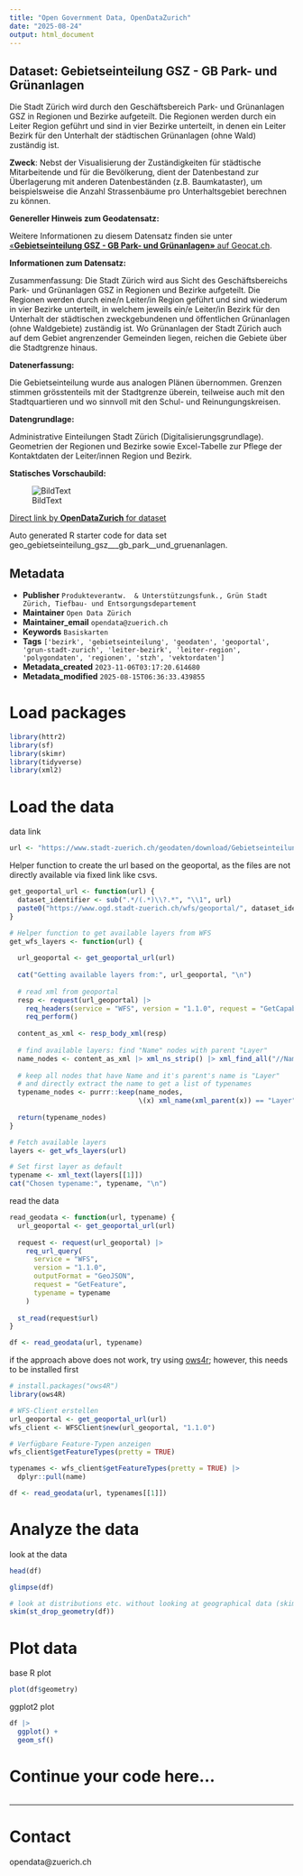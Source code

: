 ```yaml
---
title: "Open Government Data, OpenDataZurich"
date: "2025-08-24"
output: html_document
---
```


## Dataset: Gebietseinteilung GSZ - GB Park- und Grünanlagen

Die Stadt Zürich wird durch den Geschäftsbereich Park- und Grünanlagen GSZ in Regionen und Bezirke aufgeteilt. Die Regionen werden durch ein Leiter Region geführt und sind in vier Bezirke unterteilt, in denen ein Leiter Bezirk für den Unterhalt der städtischen Grünanlagen (ohne Wald) zuständig ist.

**Zweck**: Nebst der Visualisierung der Zuständigkeiten für städtische Mitarbeitende und für die Bevölkerung, dient der Datenbestand zur Überlagerung mit anderen Datenbeständen (z.B. Baumkataster), um beispielsweise die Anzahl Strassenbäume pro Unterhaltsgebiet berechnen zu können.

**Genereller Hinweis zum Geodatensatz:**


Weitere Informationen zu diesem Datensatz finden sie unter [«**Gebietseinteilung GSZ - GB Park- und Grünanlagen»** auf Geocat.ch](https://www.geocat.ch/geonetwork/srv/ger/catalog.search#/metadata/42e131ce-3090-38c3-b2d3-40c155b30d8c).				
			   

**Informationen zum Datensatz:**

Zusammenfassung: 
Die Stadt Zürich wird aus Sicht des Geschäftsbereichs Park- und Grünanlagen GSZ in Regionen und Bezirke aufgeteilt. Die Regionen werden durch eine/n Leiter/in Region geführt und sind wiederum in vier Bezirke unterteilt, in welchem jeweils ein/e Leiter/in Bezirk für den Unterhalt der städtischen zweckgebundenen und öffentlichen Grünanlagen (ohne Waldgebiete) zuständig ist. Wo Grünanlagen der Stadt Zürich auch auf dem Gebiet angrenzender Gemeinden liegen, reichen die Gebiete über die Stadtgrenze hinaus.

**Datenerfassung:**

Die Gebietseinteilung wurde aus analogen Plänen übernommen. Grenzen stimmen grösstenteils mit der Stadtgrenze überein, teilweise auch mit den Stadtquartieren und wo sinnvoll mit den Schul- und Reinungungskreisen.

**Datengrundlage:**

Administrative Einteilungen Stadt Zürich (Digitalisierungsgrundlage). Geometrien der Regionen und Bezirke sowie Excel-Tabelle zur Pflege der Kontaktdaten der Leiter/innen Region und Bezirk.

**Statisches Vorschaubild:**

![BildText](https://www.gis.stadt-zuerich.ch/zueriplan_docs/geocat/42e131ce-3090-38c3-b2d3-40c155b30d8c.png)



[Direct link by **OpenDataZurich** for dataset](https://data.stadt-zuerich.ch/dataset/geo_gebietseinteilung_gsz___gb_park__und_gruenanlagen)

Auto generated R starter code for data set geo_gebietseinteilung_gsz___gb_park__und_gruenanlagen.

## Metadata

- **Publisher** `Produkteverantw.  & Unterstützungsfunk., Grün Stadt Zürich, Tiefbau- und Entsorgungsdepartement`
- **Maintainer** `Open Data Zürich`
- **Maintainer_email** `opendata@zuerich.ch`
- **Keywords** `Basis­karten`
- **Tags** `['bezirk', 'gebietseinteilung', 'geodaten', 'geoportal', 'grun-stadt-zurich', 'leiter-bezirk', 'leiter-region', 'polygondaten', 'regionen', 'stzh', 'vektordaten']`
- **Metadata_created** `2023-11-06T03:17:20.614680`
- **Metadata_modified** `2025-08-15T06:36:33.439855`


# Load packages

```r
library(httr2)
library(sf)
library(skimr)
library(tidyverse)
library(xml2)
```

# Load the data

data link
```r
url <- "https://www.stadt-zuerich.ch/geodaten/download/Gebietseinteilung_GSZ___GB_Park__und_Gruenanlagen?format=geojson_link"
```


Helper function to create the url based on the geoportal, as the files are not directly available via fixed link like csvs.
```r
get_geoportal_url <- function(url) {
  dataset_identifier <- sub(".*/(.*)\\?.*", "\\1", url)
  paste0("https://www.ogd.stadt-zuerich.ch/wfs/geoportal/", dataset_identifier)
}
```

```r
# Helper function to get available layers from WFS
get_wfs_layers <- function(url) {
  
  url_geoportal <- get_geoportal_url(url)
  
  cat("Getting available layers from:", url_geoportal, "\n")
  
  # read xml from geoportal
  resp <- request(url_geoportal) |> 
    req_headers(service = "WFS", version = "1.1.0", request = "GetCapabilities") |> 
    req_perform()
  
  content_as_xml <- resp_body_xml(resp)
  
  # find available layers: find "Name" nodes with parent "Layer"
  name_nodes <- content_as_xml |> xml_ns_strip() |> xml_find_all("//Name")
  
  # keep all nodes that have Name and it's parent's name is "Layer"
  # and directly extract the name to get a list of typenames
  typename_nodes <- purrr::keep(name_nodes,
                                \(x) xml_name(xml_parent(x)) == "Layer")
  
  return(typename_nodes)
}

# Fetch available layers
layers <- get_wfs_layers(url)

# Set first layer as default
typename <- xml_text(layers[[1]])
cat("Chosen typename:", typename, "\n")
```

read the data
```r
read_geodata <- function(url, typename) {
  url_geoportal <- get_geoportal_url(url)
  
  request <- request(url_geoportal) |>
    req_url_query(
      service = "WFS",
      version = "1.1.0",
      outputFormat = "GeoJSON",
      request = "GetFeature",
      typename = typename
    )
  
  st_read(request$url)
}

df <- read_geodata(url, typename)
```

if the approach above does not work, try using [ows4r](https://eblondel.github.io/ows4R/); however, this needs to be installed first
```r
# install.packages("ows4R")
library(ows4R)

# WFS-Client erstellen
url_geoportal <- get_geoportal_url(url)
wfs_client <- WFSClient$new(url_geoportal, "1.1.0")

# Verfügbare Feature-Typen anzeigen
wfs_client$getFeatureTypes(pretty = TRUE)

typenames <- wfs_client$getFeatureTypes(pretty = TRUE) |> 
  dplyr::pull(name)

df <- read_geodata(url, typenames[[1]])
```

# Analyze the data

look at the data
```r
head(df)
```

```r
glimpse(df)
```

```r
# look at distributions etc. without looking at geographical data (skim cannot deal with geometries)
skim(st_drop_geometry(df))
```

# Plot data

base R plot
```r
plot(df$geometry)
```

ggplot2 plot
```r
df |>
  ggplot() +
  geom_sf()
```

# Continue your code here...

```r

```

------------------------------------------------------------------------

# Contact

opendata@zuerich.ch
